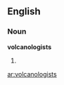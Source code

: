 ==English==

===Noun===
'''volcanologists'''

# {{plural of|[[volcanologist]]}}

[[ar:volcanologists]]